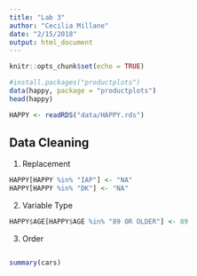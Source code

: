 ```yaml
---
title: "Lab 3"
author: "Cecilia Millane"
date: "2/15/2018"
output: html_document
---
```


```r
knitr::opts_chunk$set(echo = TRUE)
```

```r
#install.packages("productplots")
data(happy, package = "productplots")
head(happy)
```

```r
HAPPY <- readRDS("data/HAPPY.rds")
```

## Data Cleaning 

1. Replacement 

```R
HAPPY[HAPPY %in% "IAP"] <- "NA"
HAPPY[HAPPY %in% "DK"] <- "NA"
```

2. Variable Type

```R
HAPPY$AGE[HAPPY$AGE %in% "89 OR OLDER"] <- 89
```

3. Order
```R

```


```r
summary(cars)
```
